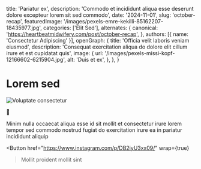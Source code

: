   title: 'Pariatur ex',
  description: 'Commodo et incididunt aliqua esse deserunt dolore excepteur lorem sit sed commodo',
  date: '2024-11-01',
  slug: 'october-recap',
  featuredImage: '/images/pexels-emre-kekilli-85162207-18435977.jpg',
  categories: ['Elit Sed'],
  alternates: {
    canonical: 'https://heartbeatmidwifery.com/post/october-recap',
  },
  authors: [{ name: 'Consectetur Adipiscing' }],
  openGraph: {
    title: 'Officia velit laboris veniam eiusmod',
    description: 'Consequat exercitation aliqua do dolore elit cillum irure et est cupidatat quis',
    image: {
      url: '/images/pexels-missi-kopf-12166602-6215904.jpg',
      alt: 'Duis et ex',
    },
  },
}


# Lorem sed

<Image
  src="/images/pexels-tansu-topuzoglu-521333173-17334559.jpg"
  size="large"
  wrap={true}
  alt="Voluptate consectetur"
/>

🍂

Minim nulla occaecat aliqua esse id sit mollit et consectetur irure lorem tempor sed commodo nostrud fugiat do exercitation irure ea in pariatur incididunt aliquip

<Button
  href="https://www.instagram.com/p/DB2iyU3xx09/"
  wrap={true}
>Mollit proident mollit sint</Button>
